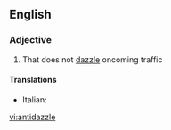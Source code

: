 ==English==

===Adjective===
{{en-adj|-}}

# {{context|of car headlights|lang=en}} That does not [[dazzle]] oncoming traffic

====Translations====
{{trans-top|that does not dazzle}}
* Italian: {{t-|it|anabbagliante}}
{{trans-mid}}
{{trans-bottom}}

[[vi:antidazzle]]